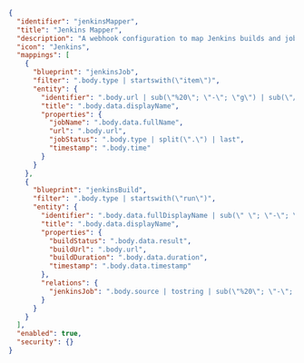 ```json showLineNumbers
{
  "identifier": "jenkinsMapper",
  "title": "Jenkins Mapper",
  "description": "A webhook configuration to map Jenkins builds and jobs to Port",
  "icon": "Jenkins",
  "mappings": [
    {
      "blueprint": "jenkinsJob",
      "filter": ".body.type | startswith(\"item\")",
      "entity": {
        "identifier": ".body.url | sub(\"%20\"; \"-\"; \"g\") | sub(\"/\"; \"-\"; \"g\") | .[:-1]",
        "title": ".body.data.displayName",
        "properties": {
          "jobName": ".body.data.fullName",
          "url": ".body.url",
          "jobStatus": ".body.type | split(\".\") | last",
          "timestamp": ".body.time"
        }
      }
    },
    {
      "blueprint": "jenkinsBuild",
      "filter": ".body.type | startswith(\"run\")",
      "entity": {
        "identifier": ".body.data.fullDisplayName | sub(\" \"; \"-\"; \"g\") | sub(\"#\"; \"\"; \"g\")",
        "title": ".body.data.displayName",
        "properties": {
          "buildStatus": ".body.data.result",
          "buildUrl": ".body.url",
          "buildDuration": ".body.data.duration",
          "timestamp": ".body.data.timestamp"
        },
        "relations": {
          "jenkinsJob": ".body.source | tostring | sub(\"%20\"; \"-\"; \"g\") | sub(\"/\"; \"-\"; \"g\") | .[:-1]"
        }
      }
    }
  ],
  "enabled": true,
  "security": {}
}
```
